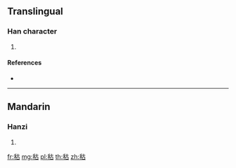 {{character info/new}}
==Translingual==

===Han character===
{{Han char|rn=115|rad=禾|as=05|sn=10|four=|canj=HDJR}}

# {{defn|Han|sort=禾05}}

====References====
* {{Han ref|kx=0851.130|dkj=24978|dj=1275.130|hdz=42598.010|uh=79D9|ud=31193}}

----

==Mandarin==

===Hanzi===
{{cmn-hanzi|pin=[[kù]] ([[ku4]]), [[lí]] ([[li2]])|wg=k'u<sup>4</sup>, li<sup>2</sup>}}

# {{defn|lang=cmn|sort=禾05}}

[[fr:秙]]
[[mg:秙]]
[[pl:秙]]
[[th:秙]]
[[zh:秙]]